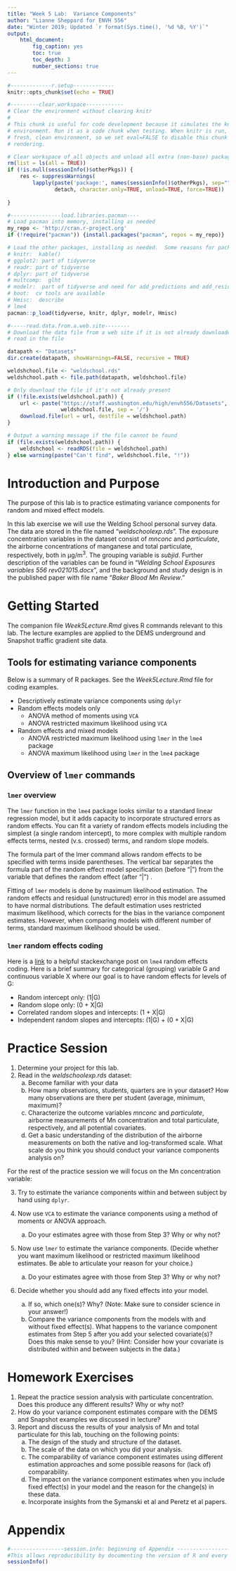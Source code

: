 ```yaml
---
title: "Week 5 Lab:  Variance Components"
author: "Lianne Sheppard for ENVH 556"
date: "Winter 2019; Updated `r format(Sys.time(), '%d %B, %Y')`"
output: 
    html_document:
        fig_caption: yes
        toc: true
        toc_depth: 3
        number_sections: true
---
```


<!--Basic document set-up goes here  -->

```r
#-------------r.setup-------------
knitr::opts_chunk$set(echo = TRUE)
```

```r
#---------clear.workspace------------
# Clear the environment without clearing knitr
#
# This chunk is useful for code development because it simulates the knitr
# environment. Run it as a code chunk when testing. When knitr is run, it uses a
# fresh, clean environment, so we set eval=FALSE to disable this chunk when
# rendering.

# Clear workspace of all objects and unload all extra (non-base) packages
rm(list = ls(all = TRUE))
if (!is.null(sessionInfo()$otherPkgs)) {
    res <- suppressWarnings(
        lapply(paste('package:', names(sessionInfo()$otherPkgs), sep=""),
               detach, character.only=TRUE, unload=TRUE, force=TRUE))
   
}

```


```r
#----------------load.libraries.pacman----
# Load pacman into memory, installing as needed
my_repo <- 'http://cran.r-project.org'
if (!require("pacman")) {install.packages("pacman", repos = my_repo)}

# Load the other packages, installing as needed.  Some reasons for packages:
# knitr:  kable()
# ggplot2: part of tidyverse
# readr: part of tidyverse
# dplyr: part of tidyverse
# multcomp:  glht
# modelr:  part of tidyverse and need for add_predictions and add_residuals
# boot:  cv tools are available
# Hmisc:  describe
# lme4
pacman::p_load(tidyverse, knitr, dplyr, modelr, Hmisc)  
```

```r
#-----read.data.from.a.web.site--------
# Download the data file from a web site if it is not already downloaded, then
# read in the file

datapath <- "Datasets"
dir.create(datapath, showWarnings=FALSE, recursive = TRUE)

weldshchool.file <- "weldschool.rds"
weldshchool.path <- file.path(datapath, weldshchool.file)

# Only download the file if it's not already present
if (!file.exists(weldshchool.path)) {
    url <- paste("https://staff.washington.edu/high/envh556/Datasets", 
                 weldshchool.file, sep = '/')
    download.file(url = url, destfile = weldshchool.path)
}

# Output a warning message if the file cannot be found
if (file.exists(weldshchool.path)) {
    weldshchool <- readRDS(file = weldshchool.path)
} else warning(paste("Can't find", weldshchool.file, "!"))

```


# Introduction and Purpose

The purpose of this lab is to practice estimating variance components for random and mixed effect models.

In this lab exercise we will use the Welding School personal survey data.  The data are stored in the file named “*weldschoolexp.rds*”.  The exposure concentration variables in the dataset consist of *mnconc* and *particulate*, the airborne concentrations of manganese and total particulate, respectively, both in µg/m^3^.    The grouping variable is *subjid*.  Further description of the variables can be found in “*Welding School Exposures variables 556 rev021015.docx*”, and the background and study design is in the published paper with file name “*Baker Blood Mn Review*.”

# Getting Started

The companion file *Week5Lecture.Rmd* gives R commands relevant to this lab.  The lecture examples are applied to the DEMS underground and Snapshot traffic gradient site data.

## Tools for estimating variance components

Below is a summary of R packages.  See the *Week5Lecture.Rmd* file for coding examples.

* Descriptively estimate variance components using `dplyr`
* Random effects models only
    - ANOVA method of moments using `VCA`
    - ANOVA restricted maximum likelihood using `VCA`
* Random effects and mixed models
    - ANOVA restricted maximum likelihood using `lmer` in the `lme4` package
    - ANOVA maximum likelihood using `lmer` in the `lme4` package

## Overview of `lmer` commands

### `lmer` overview

The `lmer` function in the `lme4` package looks similar to a standard linear regression model, but it adds capacity to incorporate structured errors as random effects.  You can fit a variety of random effects models including the simplest (a single random intercept), to more complex with multiple random effects terms, nested (v.s. crossed) terms, and random slope models.

The formula part of the lmer command allows random effects to be specified with terms inside parentheses.  The vertical bar separates the formula part of the random effect model specification (before "|") from the variable that defines the random effect (after "|") .

Fitting of `lmer` models is done by maximum likelihood estimation.  The random effects and residual (unstructured) error in this model are assumed to have normal distributions.  The default estimation uses restricted maximum likelihood, which corrects for the bias in the variance component estimates.  However, when comparing models with different number of terms, standard maximum likelihood should be used.

### `lmer` random effects coding

Here is a [link](https://stats.stackexchange.com/questions/13166/rs-lmer-cheat-sheet) to a helpful stackexchange post on `lme4` random effects coding.  Here is a brief summary for categorical (grouping) variable G and continuous variable X where our goal is to have random effects for levels of G:

* Random intercept only: (1|G)
* Random slope only:  (0 + X|G)
* Correlated random slopes and intercepts: (1 + X|G)
* Independent random slopes and intercepts: (1|G) + (0 + X|G)  



# Practice Session

1.  Determine your project for this lab.  
2.	Read in the *weldschoolexp.rds* dataset:
    a.	Become familiar with your data
    b.	How many observations, students, quarters are in your dataset?  How many observations are there per student (average, minimum, maximum)?
    c.	Characterize the outcome variables *mnconc* and *particulate*, airborne measurements of Mn concentration and total particulate, respectively, and all potential covariates. 
    d.	Get a basic understanding of the distribution of the airborne measurements on both the native and log-transformed scale.  What scale do you think you should conduct your variance components analysis on?
    
For the rest of the practice session we will focus on the Mn concentration variable:

3.	Try to estimate the variance components within and between subject by hand using `dplyr`.  

4.	Now use `VCA` to estimate the variance components using a method of moments or ANOVA approach.  
    a.	Do your estimates agree with those from Step 3?  Why or why not?
5.	Now use `lmer` to estimate the variance components.  (Decide whether you want maximum likelihood or restricted maximum likelihood estimates.  Be able to articulate your reason for your choice.)
    a.	Do your estimates agree with those from Step 3?  Why or why not?
6.	Decide whether you should add any fixed effects into your model.  
    a.	If so, which one(s)?  Why?  (Note:  Make sure to consider science in your answer!)
    b.	Compare the variance components from the models with and without fixed effect(s).  What happens to the variance component estimates from Step 5 after you add your selected covariate(s)?  Does this make sense to you?  (Hint:  Consider how your covariate is distributed within and between subjects in the data.)

# Homework Exercises

1.	Repeat the practice session analysis with particulate concentration.  Does this produce any different results? Why or why not?
2.	How do your variance component estimates compare with the DEMS and Snapshot examples we discussed in lecture? 
3.	Report and discuss the results of your analysis of Mn and total particulate for this lab, touching on the following points:
    a.	The design of the study and structure of the dataset.
    b.	The scale of the data on which you did your analysis.
    c.	The comparability of variance component estimates using different estimation approaches and some possible reasons for (lack of) comparability.
    d.	The impact on the variance component estimates when you include fixed effect(s) in your model and the reason for the change(s) in these data.
    e.	Incorporate insights from the Symanski et al and Peretz et al papers.

# Appendix

```r
#-----------------session.info: beginning of Appendix -----------------
#This allows reproducibility by documenting the version of R and every package you used.
sessionInfo()
```

```r

```


